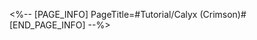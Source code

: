 <%-- [PAGE_INFO]
PageTitle=#Tutorial/Calyx (Crimson)#
[END_PAGE_INFO] --%>
{{Tutorial
|sort      = 510201
|title     = Calyx (Crimson)
|subtitle  = 
|type      = Adventure
|about     = 
|image1    = Tutorial Calyx (Crimson) 1.png{{subst:void|<!--$UPLOAD:<<SpriteOutput/TutorialPic/TutorialPage_510201.png>-<Tutorial Calyx (Crimson) 1.png>>}}
|text1     = A strange creation in the shape of a flower's sepal, with crimson stamens and pistils and ink-black petals. Defeat enemies to gain {{Color|h|nobold=1|Trace Materials}}.
}}